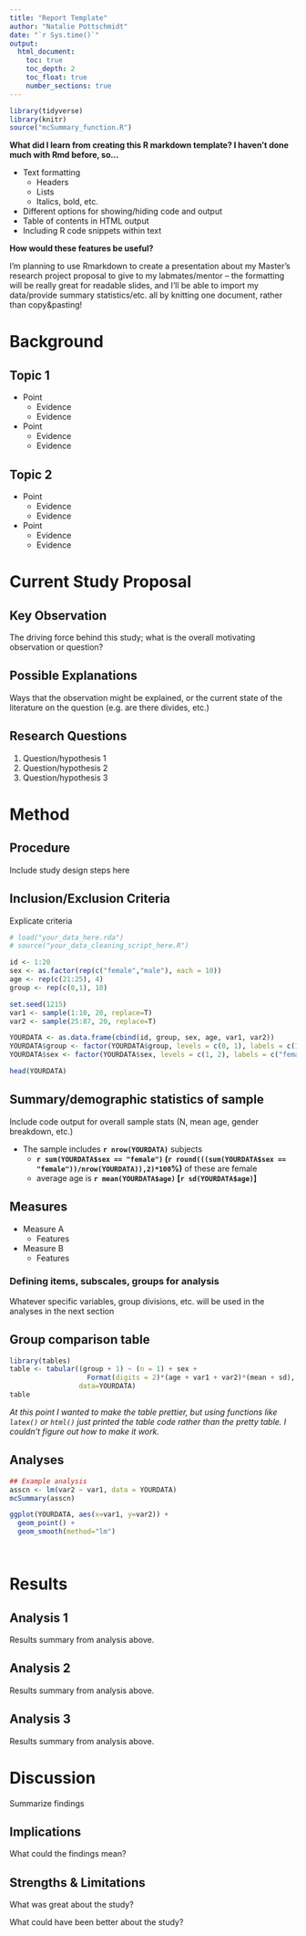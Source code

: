 ```yaml
---
title: "Report Template"
author: "Natalie Pottschmidt"
date: "`r Sys.time()`"
output: 
  html_document:
    toc: true
    toc_depth: 2
    toc_float: true
    number_sections: true
---
```


```r
library(tidyverse)
library(knitr)
source("mcSummary_function.R")
```

**What did I learn from creating this R markdown template? I haven't done much with Rmd before, so...**
   
- Text formatting
    - Headers
    - Lists
    - Italics, bold, etc. 
- Different options for showing/hiding code and output
- Table of contents in HTML output
- Including R code snippets within text

**How would these features be useful?**
   
I'm planning to use Rmarkdown to create a presentation about my Master's research project proposal to give to my labmates/mentor -- the formatting will be really great for readable slides, and I'll be able to import my data/provide summary statistics/etc. all by knitting one document, rather than copy&pasting! 

# Background
<!-- Give a bit of an exposition to the project, can omit for more technical reports -->

## Topic 1
- Point
    - Evidence
    - Evidence
- Point
    - Evidence
    - Evidence

## Topic 2
- Point
    - Evidence
    - Evidence
- Point
    - Evidence
    - Evidence
    
# Current Study Proposal

## Key Observation
The driving force behind this study; what is the overall motivating observation or question?

## Possible Explanations
<!-- (Optional) -->
Ways that the observation might be explained, or the current state of the literature on the question (e.g. are there divides, etc.)

## Research Questions
1. Question/hypothesis 1
2. Question/hypothesis 2
3. Question/hypothesis 3

# Method

## Procedure
Include study design steps here

## Inclusion/Exclusion Criteria
Explicate criteria

<!-- Data Cleaning Code insert, or source R script -->
```r
# load("your_data_here.rda")
# source("your_data_cleaning_script_here.R")
```

<!-- For an example dataset -->
```r
id <- 1:20
sex <- as.factor(rep(c("female","male"), each = 10))
age <- rep(c(21:25), 4)
group <- rep(c(0,1), 10)

set.seed(1215)
var1 <- sample(1:10, 20, replace=T)
var2 <- sample(25:87, 20, replace=T)

YOURDATA <- as.data.frame(cbind(id, group, sex, age, var1, var2))
YOURDATA$group <- factor(YOURDATA$group, levels = c(0, 1), labels = c(1, 2))
YOURDATA$sex <- factor(YOURDATA$sex, levels = c(1, 2), labels = c("female", "male"))

head(YOURDATA)
```

<!-- If you loaded your own data, replace YOURDATA with the name of your actual dataframe -->

## Summary/demographic statistics of sample
Include code output for overall sample stats (N, mean age, gender breakdown, etc.)

- The sample includes **`r nrow(YOURDATA)`** subjects
    - **`r sum(YOURDATA$sex == "female")` (`r round(((sum(YOURDATA$sex == "female"))/nrow(YOURDATA)),2)*100`%)** of these are female
    - average age is **`r mean(YOURDATA$age)` [`r sd(YOURDATA$age)`]**

## Measures
- Measure A
    - Features
- Measure B
    - Features

### Defining items, subscales, groups for analysis
Whatever specific variables, group divisions, etc. will be used in the analyses in the next section

## Group comparison table
```r
library(tables)
table <- tabular((group + 1) ~ (n = 1) + sex +
                   Format(digits = 2)*(age + var1 + var2)*(mean + sd), 
                 data=YOURDATA)
table
```

*At this point I wanted to make the table prettier, but using functions like `latex()` or `html()` just printed the table code rather than the pretty table. I couldn't figure out how to make it work.*

## Analyses
```r
## Example analysis
asscn <- lm(var2 ~ var1, data = YOURDATA)
mcSummary(asscn)

ggplot(YOURDATA, aes(x=var1, y=var2)) + 
  geom_point() +
  geom_smooth(method="lm")

```

```r

```

```r

```


# Results

## Analysis 1
Results summary from analysis above.

## Analysis 2
Results summary from analysis above.

## Analysis 3
Results summary from analysis above.

# Discussion
Summarize findings

## Implications
What could the findings mean?

## Strengths & Limitations
What was great about the study?

What could have been better about the study?


